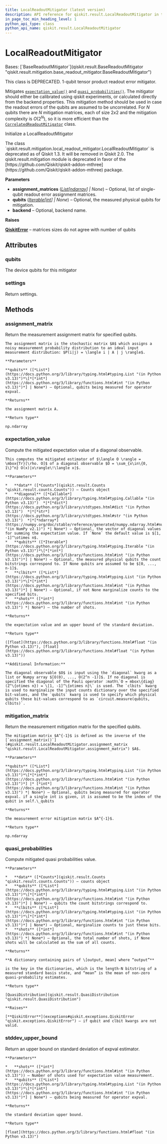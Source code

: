 ```yaml
---
title: LocalReadoutMitigator (latest version)
description: API reference for qiskit.result.LocalReadoutMitigator in the latest version of qiskit
in_page_toc_min_heading_level: 1
python_api_type: class
python_api_name: qiskit.result.LocalReadoutMitigator
---
```


# LocalReadoutMitigator

<Class id="qiskit.result.LocalReadoutMitigator" isDedicatedPage={true} github="https://github.com/Qiskit/qiskit/tree/stable/1.3/qiskit/result/mitigation/local_readout_mitigator.py#L29-L328" signature="qiskit.result.LocalReadoutMitigator(assignment_matrices=None, qubits=None, backend=None)" modifiers="class">
  Bases: [`BaseReadoutMitigator`](qiskit.result.BaseReadoutMitigator "qiskit.result.mitigation.base_readout_mitigator.BaseReadoutMitigator")

  This class is DEPRECATED. 1-qubit tensor product readout error mitigator.

  Mitigates [`expectation_value()`](#qiskit.result.LocalReadoutMitigator.expectation_value "qiskit.result.LocalReadoutMitigator.expectation_value") and [`quasi_probabilities()`](#qiskit.result.LocalReadoutMitigator.quasi_probabilities "qiskit.result.LocalReadoutMitigator.quasi_probabilities"). The mitigator should either be calibrated using qiskit experiments, or calculated directly from the backend properties. This mitigation method should be used in case the readout errors of the qubits are assumed to be uncorrelated. For *N* qubits there are *N* mitigation matrices, each of size $2 x 2$ and the mitigation complexity is $O(2^N)$, so it is more efficient than the [`CorrelatedReadoutMitigator`](qiskit.result.CorrelatedReadoutMitigator "qiskit.result.CorrelatedReadoutMitigator") class.

  Initialize a LocalReadoutMitigator

  <Admonition title="Deprecated since version 1.3" type="danger">
    The class `qiskit.result.mitigation.local_readout_mitigator.LocalReadoutMitigator` is deprecated as of Qiskit 1.3. It will be removed in Qiskit 2.0. The qiskit.result.mitigation module is deprecated in favor of the [https://github.com/Qiskit/qiskit-addon-mthree](https://github.com/Qiskit/qiskit-addon-mthree) package.
  </Admonition>

  **Parameters**

  *   **assignment\_matrices** ([*List*](https://docs.python.org/3/library/typing.html#typing.List "(in Python v3.13)")*\[*[*ndarray*](https://numpy.org/doc/stable/reference/generated/numpy.ndarray.html#numpy.ndarray "(in NumPy v2.1)")*] | None*) – Optional, list of single-qubit readout error assignment matrices.
  *   **qubits** ([*Iterable*](https://docs.python.org/3/library/typing.html#typing.Iterable "(in Python v3.13)")*\[*[*int*](https://docs.python.org/3/library/functions.html#int "(in Python v3.13)")*] | None*) – Optional, the measured physical qubits for mitigation.
  *   **backend** – Optional, backend name.

  **Raises**

  [**QiskitError**](exceptions#qiskit.exceptions.QiskitError "qiskit.exceptions.QiskitError") – matrices sizes do not agree with number of qubits

  ## Attributes

  ### qubits

  <Attribute id="qiskit.result.LocalReadoutMitigator.qubits">
    The device qubits for this mitigator
  </Attribute>

  ### settings

  <Attribute id="qiskit.result.LocalReadoutMitigator.settings">
    Return settings.
  </Attribute>

  ## Methods

  ### assignment\_matrix

  <Function id="qiskit.result.LocalReadoutMitigator.assignment_matrix" github="https://github.com/Qiskit/qiskit/tree/stable/1.3/qiskit/result/mitigation/local_readout_mitigator.py#L257-L278" signature="assignment_matrix(qubits=None)">
    Return the measurement assignment matrix for specified qubits.

    The assignment matrix is the stochastic matrix $A$ which assigns a noisy measurement probability distribution to an ideal input measurement distribution: $P(i|j) = \langle i | A | j \rangle$.

    **Parameters**

    **qubits** ([*List*](https://docs.python.org/3/library/typing.html#typing.List "(in Python v3.13)")*\[*[*int*](https://docs.python.org/3/library/functions.html#int "(in Python v3.13)")*] | None*) – Optional, qubits being measured for operator expval.

    **Returns**

    the assignment matrix A.

    **Return type**

    np.ndarray
  </Function>

  ### expectation\_value

  <Function id="qiskit.result.LocalReadoutMitigator.expectation_value" github="https://github.com/Qiskit/qiskit/tree/stable/1.3/qiskit/result/mitigation/local_readout_mitigator.py#L108-L174" signature="expectation_value(data, diagonal=None, qubits=None, clbits=None, shots=None)">
    Compute the mitigated expectation value of a diagonal observable.

    This computes the mitigated estimator of $\langle O \rangle = \mbox{Tr}[\rho. O]$ of a diagonal observable $O = \sum_{x\in\{0, 1\}^n} O(x)|x\rangle\!\langle x|$.

    **Parameters**

    *   **data** ([*Counts*](qiskit.result.Counts "qiskit.result.counts.Counts")) – Counts object
    *   **diagonal** ([*Callable*](https://docs.python.org/3/library/typing.html#typing.Callable "(in Python v3.13)")  *|*[*dict*](https://docs.python.org/3/library/stdtypes.html#dict "(in Python v3.13)")  *|*[*str*](https://docs.python.org/3/library/stdtypes.html#str "(in Python v3.13)")  *|*[*ndarray*](https://numpy.org/doc/stable/reference/generated/numpy.ndarray.html#numpy.ndarray "(in NumPy v2.1)") *| None*) – Optional, the vector of diagonal values for summing the expectation value. If `None` the default value is $[1, -1]^\otimes n$.
    *   **qubits** ([*Iterable*](https://docs.python.org/3/library/typing.html#typing.Iterable "(in Python v3.13)")*\[*[*int*](https://docs.python.org/3/library/functions.html#int "(in Python v3.13)")*] | None*) – Optional, the measured physical qubits the count bitstrings correspond to. If None qubits are assumed to be $[0, ..., n-1]$.
    *   **clbits** ([*List*](https://docs.python.org/3/library/typing.html#typing.List "(in Python v3.13)")*\[*[*int*](https://docs.python.org/3/library/functions.html#int "(in Python v3.13)")*] | None*) – Optional, if not None marginalize counts to the specified bits.
    *   **shots** ([*int*](https://docs.python.org/3/library/functions.html#int "(in Python v3.13)") *| None*) – the number of shots.

    **Returns**

    the expectation value and an upper bound of the standard deviation.

    **Return type**

    ([float](https://docs.python.org/3/library/functions.html#float "(in Python v3.13)"), [float](https://docs.python.org/3/library/functions.html#float "(in Python v3.13)"))

    **Additional Information:**

    The diagonal observable $O$ is input using the `diagonal` kwarg as a list or Numpy array $[O(0), ..., O(2^n -1)]$. If no diagonal is specified the diagonal of the Pauli operator :math\`O = mbox\{diag}(Z^\{otimes n}) = \[1, -1]^\{otimes n}\` is used. The `clbits` kwarg is used to marginalize the input counts dictionary over the specified bit-values, and the `qubits` kwarg is used to specify which physical qubits these bit-values correspond to as `circuit.measure(qubits, clbits)`.
  </Function>

  ### mitigation\_matrix

  <Function id="qiskit.result.LocalReadoutMitigator.mitigation_matrix" github="https://github.com/Qiskit/qiskit/tree/stable/1.3/qiskit/result/mitigation/local_readout_mitigator.py#L233-L255" signature="mitigation_matrix(qubits=None)">
    Return the measurement mitigation matrix for the specified qubits.

    The mitigation matrix $A^{-1}$ is defined as the inverse of the [`assignment_matrix()`](#qiskit.result.LocalReadoutMitigator.assignment_matrix "qiskit.result.LocalReadoutMitigator.assignment_matrix") $A$.

    **Parameters**

    **qubits** ([*List*](https://docs.python.org/3/library/typing.html#typing.List "(in Python v3.13)")*\[*[*int*](https://docs.python.org/3/library/functions.html#int "(in Python v3.13)")*] |* [*int*](https://docs.python.org/3/library/functions.html#int "(in Python v3.13)") *| None*) – Optional, qubits being measured for operator expval. if a single int is given, it is assumed to be the index of the qubit in self.\_qubits

    **Returns**

    the measurement error mitigation matrix $A^{-1}$.

    **Return type**

    np.ndarray
  </Function>

  ### quasi\_probabilities

  <Function id="qiskit.result.LocalReadoutMitigator.quasi_probabilities" github="https://github.com/Qiskit/qiskit/tree/stable/1.3/qiskit/result/mitigation/local_readout_mitigator.py#L176-L231" signature="quasi_probabilities(data, qubits=None, clbits=None, shots=None)">
    Compute mitigated quasi probabilities value.

    **Parameters**

    *   **data** ([*Counts*](qiskit.result.Counts "qiskit.result.counts.Counts")) – counts object
    *   **qubits** ([*List*](https://docs.python.org/3/library/typing.html#typing.List "(in Python v3.13)")*\[*[*int*](https://docs.python.org/3/library/functions.html#int "(in Python v3.13)")*] | None*) – qubits the count bitstrings correspond to.
    *   **clbits** ([*List*](https://docs.python.org/3/library/typing.html#typing.List "(in Python v3.13)")*\[*[*int*](https://docs.python.org/3/library/functions.html#int "(in Python v3.13)")*] | None*) – Optional, marginalize counts to just these bits.
    *   **shots** ([*int*](https://docs.python.org/3/library/functions.html#int "(in Python v3.13)") *| None*) – Optional, the total number of shots, if None shots will be calculated as the sum of all counts.

    **Returns**

    **A dictionary containing pairs of \[output, mean] where “output”**

    is the key in the dictionaries, which is the length-N bitstring of a measured standard basis state, and “mean” is the mean of non-zero quasi-probability estimates.

    **Return type**

    [QuasiDistribution](qiskit.result.QuasiDistribution "qiskit.result.QuasiDistribution")

    **Raises**

    [**QiskitError**](exceptions#qiskit.exceptions.QiskitError "qiskit.exceptions.QiskitError") – if qubit and clbit kwargs are not valid.
  </Function>

  ### stddev\_upper\_bound

  <Function id="qiskit.result.LocalReadoutMitigator.stddev_upper_bound" github="https://github.com/Qiskit/qiskit/tree/stable/1.3/qiskit/result/mitigation/local_readout_mitigator.py#L289-L300" signature="stddev_upper_bound(shots, qubits=None)">
    Return an upper bound on standard deviation of expval estimator.

    **Parameters**

    *   **shots** ([*int*](https://docs.python.org/3/library/functions.html#int "(in Python v3.13)")) – Number of shots used for expectation value measurement.
    *   **qubits** ([*List*](https://docs.python.org/3/library/typing.html#typing.List "(in Python v3.13)")*\[*[*int*](https://docs.python.org/3/library/functions.html#int "(in Python v3.13)")*] | None*) – qubits being measured for operator expval.

    **Returns**

    the standard deviation upper bound.

    **Return type**

    [float](https://docs.python.org/3/library/functions.html#float "(in Python v3.13)")
  </Function>
</Class>

